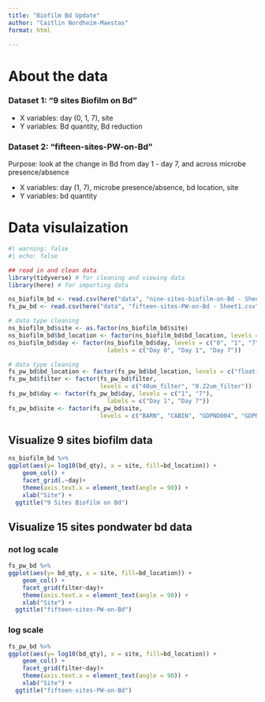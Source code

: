```yaml
---
title: "Biofilm Bd Update"
author: "Caitlin Nordheim-Maestas"
format: html

---
```


# About the data

### Dataset 1: "9 sites Biofilm on Bd"

- X variables: day (0, 1, 7), site
- Y variables: Bd quantity, Bd reduction

### Dataset 2: "fifteen-sites-PW-on-Bd"

Purpose: look at the change in Bd from day 1 - day 7, and across microbe presence/absence

- X variables: day (1, 7), microbe presence/absence, bd location, site
- Y variables: bd quantity

# Data visulaization

```r
#| warning: false
#| echo: false

## read in and clean data
library(tidyverse) # for cleaning and viewing data
library(here) # for importing data

ns_biofilm_bd <- read.csv(here("data", "nine-sites-biofilm-on-Bd - Sheet1.csv"))
fs_pw_bd <- read.csv(here("data", "fifteen-sites-PW-on-Bd - Sheet1.csv"))

# data type cleaning
ns_biofilm_bd$site <- as.factor(ns_biofilm_bd$site)
ns_biofilm_bd$bd_location <- factor(ns_biofilm_bd$bd_location, levels = c("supernatant", "biofilm"))
ns_biofilm_bd$day <- factor(ns_biofilm_bd$day, levels = c("0", "1", "7"),
                            labels = c("Day 0", "Day 1", "Day 7"))

# data type cleaning
fs_pw_bd$bd_location <- factor(fs_pw_bd$bd_location, levels = c("floating", "adherent"))
fs_pw_bd$filter <- factor(fs_pw_bd$filter,
                          levels = c("40um_filter", "0.22um_filter"))
fs_pw_bd$day <- factor(fs_pw_bd$day, levels = c("1", "7"),
                            labels = c("Day 1", "Day 7"))
fs_pw_bd$site <- factor(fs_pw_bd$site,
                          levels = c("BARN", "CABIN", "GDPND004", "GDPND005", "GDPND006", "GDPND008", "GDPND009", "GRAMPS", "NORTH", "PRPND002", "PRPND003", "PRPND004", "PRPND009", "PRPND010", "WEST", "sterile MQ"))
```

## Visualize 9 sites biofilm data

```r
ns_biofilm_bd %>%
ggplot(aes(y= log10(bd_qty), x = site, fill=bd_location)) + 
    geom_col() +
    facet_grid(.~day)+
    theme(axis.text.x = element_text(angle = 90)) + 
    xlab("Site") +
  ggtitle("9 Sites Biofilm on Bd")
```

## Visualize 15 sites pondwater bd data

### not log scale

```r
fs_pw_bd %>%
ggplot(aes(y= bd_qty, x = site, fill=bd_location)) + 
    geom_col() +
    facet_grid(filter~day)+
    theme(axis.text.x = element_text(angle = 90)) + 
    xlab("Site") +
  ggtitle("fifteen-sites-PW-on-Bd")
```

### log scale

```r
fs_pw_bd %>%
ggplot(aes(y= log10(bd_qty), x = site, fill=bd_location)) + 
    geom_col() +
    facet_grid(filter~day)+
    theme(axis.text.x = element_text(angle = 90)) +
    xlab("Site") +
  ggtitle("fifteen-sites-PW-on-Bd")
```
